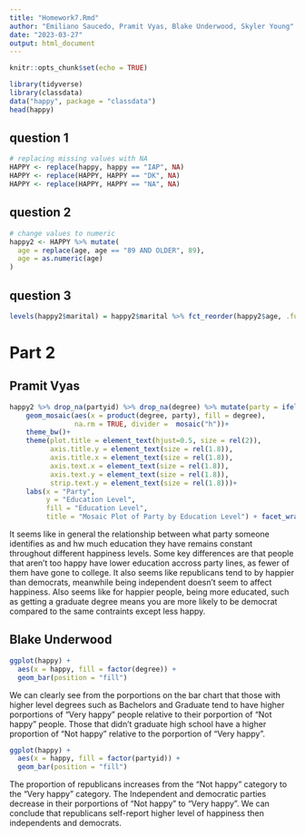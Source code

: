 ```yaml
---
title: "Homework7.Rmd"
author: "Emiliano Saucedo, Pramit Vyas, Blake Underwood, Skyler Young"
date: "2023-03-27"
output: html_document
---
```


```r
knitr::opts_chunk$set(echo = TRUE)
```

```r
library(tidyverse)
library(classdata)
data("happy", package = "classdata")
head(happy)
```

## question 1

```r
# replacing missing values with NA
HAPPY <- replace(happy, happy == "IAP", NA)
HAPPY <- replace(HAPPY, HAPPY == "DK", NA)
HAPPY <- replace(HAPPY, HAPPY == "NA", NA)
```

## question 2
```r
# change values to numeric
happy2 <- HAPPY %>% mutate(
  age = replace(age, age == "89 AND OLDER", 89),
  age = as.numeric(age)
)
```
## question 3
```r
levels(happy2$marital) = happy2$marital %>% fct_reorder(happy2$age, .fun = mean)
```


# Part 2

## Pramit Vyas
``` r
happy2 %>% drop_na(partyid) %>% drop_na(degree) %>% mutate(party = ifelse(grepl("dem", partyid), "Dem", ifelse(grepl("rep", partyid), "Rep", "Ind"))) %>% drop_na(sex, happy, health) %>% ggplot()+
    geom_mosaic(aes(x = product(degree, party), fill = degree), 
                na.rm = TRUE, divider =  mosaic("h"))+
    theme_bw()+
    theme(plot.title = element_text(hjust=0.5, size = rel(2)),
          axis.title.y = element_text(size = rel(1.8)),
          axis.title.x = element_text(size = rel(1.8)),
          axis.text.x = element_text(size = rel(1.8)),
          axis.text.y = element_text(size = rel(1.8)),
          strip.text.y = element_text(size = rel(1.8)))+
    labs(x = "Party", 
         y = "Education Level", 
         fill = "Education Level", 
         title = "Mosaic Plot of Party by Education Level") + facet_wrap(~happy)
```


It seems like in general the relationship between what party someone identifies as and hw much education they have remains constant throughout different happiness levels. Some key differences are that people that aren't too happy have lower education accross party lines, as fewer of them have gone to college. It also seems like republicans tend to by happier than democrats, meanwhile being independent doesn't seem to affect happiness. Also seems like for happier people, being more educated, such as getting a graduate degree means you are more likely to be democrat compared to the same contraints except less happy.

## Blake Underwood

```r
ggplot(happy) +
  aes(x = happy, fill = factor(degree)) +
  geom_bar(position = "fill")
```
We can clearly see from the porportions on the bar chart that those with higher level degrees such as Bachelors and Graduate tend to have higher porportions of "Very happy" people relative to their porportion of "Not happy" people. Those that didn't graduate high school have a higher proportion of "Not happy" relative to the porportion of "Very happy".

```r
ggplot(happy) +
  aes(x = happy, fill = factor(partyid)) +
  geom_bar(position = "fill")
```
The proportion of republicans increases from the "Not happy" category to the "Very happy" category. The Independent and democratic parties decrease in their porportions of "Not happy" to "Very happy". We can conclude that republicans self-report higher level of happiness then independents and democrats. 
